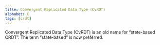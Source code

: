 ```yaml
---
title: Convergent Replicated Data Type (CvRDT)
alphabet: C
tags: [crdt]
---
```


Convergent Replicated Data Type (CvRDT) is an old name for “state-based CRDT”. The term “state-based” is now preferred.